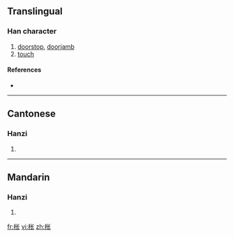 {{also|棖}}
==Translingual==

===Han character===
{{Han char|rn=75|rad=木|as=04|sn=8|four=|canj=木心人 (DPO)}}

# [[doorstop]], [[doorjamb]]
# [[touch]]

====References====
* {{Han ref|kx=0517.011|hdz=21171.020|uh=67A8|ud=26536}}

----

==Cantonese==

===Hanzi===
{{yue-hanzi|jyut=|y=chaang4, chaam4 chaan5|tra=棖}}

# {{defn|Cantonese|sort=木04}}

----

==Mandarin==

===Hanzi===
{{cmn-hanzi|tra=棖|pin=[[chēng]] ([[cheng1]]), [[chéng]] ([[cheng2]])|wg=ch'eng<sup>1</sup>, ch'eng<sup>2</sup>}}

# {{defn|Mandarin|sort=木04}}

[[fr:枨]]
[[vi:枨]]
[[zh:枨]]